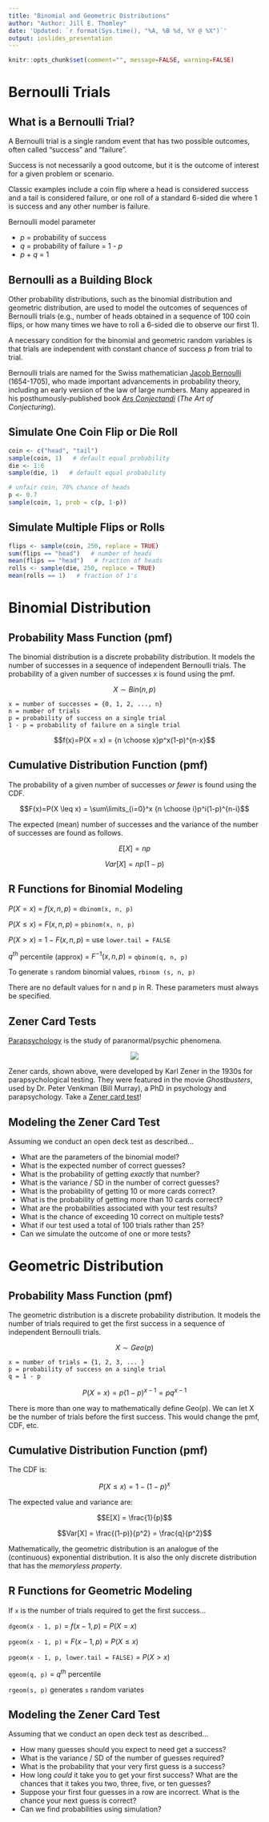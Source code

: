 ```yaml
---
title: "Binomial and Geometric Distributions"
author: "Author: Jill E. Thomley"
date: 'Updated: `r format(Sys.time(), "%A, %B %d, %Y @ %X")`'
output: ioslides_presentation
---
```


```r
knitr::opts_chunk$set(comment="", message=FALSE, warning=FALSE)
```

# Bernoulli Trials

## What is a Bernoulli Trial?

A Bernoulli trial is a single random event that has two possible outcomes, often called "success" and "failure". 

Success is not necessarily a good outcome, but it is the outcome of interest for a given problem or scenario.

Classic examples include a coin flip where a head is considered success and a tail is considered failure, or one roll of a standard 6-sided die where 1 is success and any other number is failure.

Bernoulli model parameter

* _p_ = probability of success  
* _q_ = probability of failure = 1 - _p_  
* _p_ + _q_ = 1  


## Bernoulli as a Building Block

Other probability distributions, such as the binomial distribution and geometric distribution, are used to model the outcomes of sequences of Bernoulli trials (e.g., number of heads obtained in a sequence of 100 coin flips, or how many times we have to roll a 6-sided die to observe our first 1).

A necessary condition for the binomial and geometric random variables is that trials are independent with constant chance of success _p_ from trial to trial.

Bernoulli trials are named for the Swiss mathematician [Jacob Bernoulli](http://www-groups.dcs.st-and.ac.uk/history/Biographies/Bernoulli_Jacob.html) (1654-1705), who made important advancements in probability theory, including an early version of the law of large numbers. Many appeared in his posthumously-published book [_Ars Conjectandi_](https://books.google.com/books?id=XPOf7STJ3y4C&pg=PP5#v=onepage&q&f=false) (_The Art of Conjecturing_).


## Simulate One Coin Flip or Die Roll

```r
coin <- c("head", "tail")
sample(coin, 1)   # default equal probability
die <- 1:6
sample(die, 1)   # default equal probability

# unfair coin, 70% chance of heads
p <- 0.7
sample(coin, 1, prob = c(p, 1-p))
```


## Simulate Multiple Flips or Rolls

```r
flips <- sample(coin, 250, replace = TRUE)
sum(flips == "head")   # number of heads
mean(flips == "head")   # fraction of heads
rolls <- sample(die, 250, replace = TRUE)
mean(rolls == 1)   # fraction of 1's
```


# Binomial Distribution

## Probability Mass Function (pmf)

The binomial distribution is a discrete probability distribution. It models the number of successes in a sequence of independent Bernoulli trials. The probability of a given number of successes x is found using the pmf.

$$X \sim Bin(n,p)$$

    x = number of successes = {0, 1, 2, ..., n}
    n = number of trials
    p = probability of success on a single trial
    1 - p = probability of failure on a single trial

$$f(x)=P(X = x) = {n \choose x}p^x(1-p)^{n-x}$$


## Cumulative Distribution Function (pmf)

The probability of a given number of successes _or fewer_ is found using the CDF.

$$F(x)=P(X \leq x) = \sum\limits_{i=0}^x {n \choose i}p^i(1-p)^{n-i}$$

The expected (mean) number of successes and the variance of the number of successes are found as follows.

$$E[X] = np$$

$$Var[X] = np(1-p)$$


## R Functions for Binomial Modeling

$P(X = x)$ = $f(x,n,p)$ = `dbinom(x, n, p)` 

$P(X \leq x)$ = $F(x,n,p)$ = `pbinom(x, n, p)`

$P(X > x)$ = $1-F(x,n,p)$ = use `lower.tail = FALSE`

$q^{th}$ percentile (approx) = $F^{-1}(x,n,p)$ = `qbinom(q, n, p)` 

To generate `s` random binomial values, `rbinom (s, n, p)`

There are no default values for n and p in R. These parameters must always be specified.


## Zener Card Tests

[Parapsychology](http://www.psychicscience.org/parintro.aspx) is the study of paranormal/psychic phenomena.

<p style="text-align: center;">![](https://stat-jet-asu.github.io/Moodlepics/zenercards.jpg)</p>

Zener cards, shown above, were developed by Karl Zener in the 1930s for parapsychological testing. They were featured in the movie _Ghostbusters_, used by Dr. Peter Venkman (Bill Murray), a PhD in psychology and parapsychology. Take a [Zener card test](https://www.psychic-experiences.com/psychic-tests/zener-cards.php)!


## Modeling the Zener Card Test

Assuming we conduct an open deck test as described... 

* What are the parameters of the binomial model?
* What is the expected number of correct guesses?
* What is the probability of getting _exactly_ that number?
* What is the variance / SD in the number of correct guesses?
* What is the probability of getting 10 or more cards correct?
* What is the probability of getting more than 10 cards correct?
* What are the probabilities associated with your test results?
* What is the chance of exceeding 10 correct on multiple tests?
* What if our test used a total of 100 trials rather than 25?
* Can we simulate the outcome of one or more tests?


# Geometric Distribution

## Probability Mass Function (pmf)

The geometric distribution is a discrete probability distribution. It models the number of trials required to get the first success in a sequence of independent Bernoulli trials.

$$X \sim Geo(p)$$

    x = number of trials = {1, 2, 3, ... }
    p = probability of success on a single trial
    q = 1 - p

$$P(X=x)=p(1-p)^{x-1}=pq^{x-1}$$

There is more than one way to mathematically define Geo(p). We can let X be the number of trials before the first success. This would change the pmf, CDF, etc.


## Cumulative Distribution Function (pmf)

The CDF is:

$$P(X \leq x)=1-(1-p)^x$$

The expected value and variance are:

$$E[X] = \frac{1}{p}$$

$$Var[X] = \frac{(1-p)}{p^2} = \frac{q}{p^2}$$

Mathematically, the geometric distribution is an analogue of the (continuous) exponential distribution. It is also the only discrete distribution that has the _memoryless property_.


## R Functions for Geometric Modeling

If `x` is the number of trials required to get the first success...

`dgeom(x - 1, p)` = $f(x-1,p)$ = $P(X = x)$

`pgeom(x - 1, p)` = $F(x-1,p)$ =  $P(X \leq x)$

`pgeom(x - 1, p, lower.tail = FALSE)` = $P(X > x)$

`qgeom(q, p)` = $q^{th}$ percentile

`rgeom(s, p)` generates `s` random variates


## Modeling the Zener Card Test

Assuming that we conduct an open deck test as described... 

* How many guesses should you expect to need get a success?
* What is the variance / SD of the number of guesses required? 
* What is the probability that your very first guess is a success?
* How long _could_ it take you to get your first success? What are the chances that it takes you two, three, five, or ten guesses?
* Suppose your first four guesses in a row are incorrect. What is the chance your next guess is correct? 
* Can we find probabilities using simulation?